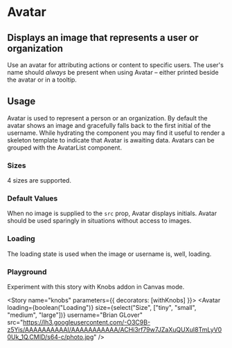 

<Meta title="Design System|Avatar" component={Avatar} />

# Avatar

## Displays an image that represents a user or organization

Use an avatar for attributing actions or content to specific users. The user's name should _always_ be present when using Avatar – either printed beside the avatar or in a tooltip.

<Preview withToolbar>
  <Story name="standard">
    <Avatar
      size="large"
      username="Tom Coleman"
      src="https://lh3.googleusercontent.com/-qfUjkYZbYG8/AAAAAAAAAAI/AAAAAAAAAAA/ACHi3rcVZgaDVcevS3RCGyOf4lcjKa8I3A.CMID/s64-c/photo.jpg"
    />
  </Story>
</Preview>

<Props of={Avatar} />

## Usage

Avatar is used to represent a person or an organization. By default the avatar shows an image and gracefully falls back to the first initial of the username. While hydrating the component you may find it useful to render a skeleton template to indicate that Avatar is awaiting data. Avatars can be grouped with the AvatarList component.

### Sizes

4 sizes are supported.

<Story name="sizes">
  <div>
    <Avatar
      size="large"
      username="Tom Coleman"
      src="https://lh3.googleusercontent.com/-qfUjkYZbYG8/AAAAAAAAAAI/AAAAAAAAAAA/ACHi3rcVZgaDVcevS3RCGyOf4lcjKa8I3A.CMID/s64-c/photo.jpg"
    />
    <Avatar
      size="medium"
      username="Tom Coleman"
      src="https://lh3.googleusercontent.com/-qfUjkYZbYG8/AAAAAAAAAAI/AAAAAAAAAAA/ACHi3rcVZgaDVcevS3RCGyOf4lcjKa8I3A.CMID/s64-c/photo.jpg"
    />
    <Avatar
      size="small"
      username="Tom Coleman"
      src="https://lh3.googleusercontent.com/-qfUjkYZbYG8/AAAAAAAAAAI/AAAAAAAAAAA/ACHi3rcVZgaDVcevS3RCGyOf4lcjKa8I3A.CMID/s64-c/photo.jpg"
    />
    <Avatar
      size="tiny"
      username="Tom Coleman"
      src="https://lh3.googleusercontent.com/-qfUjkYZbYG8/AAAAAAAAAAI/AAAAAAAAAAA/ACHi3rcVZgaDVcevS3RCGyOf4lcjKa8I3A.CMID/s64-c/photo.jpg"
    />
  </div>
</Story>

### Default Values

When no image is supplied to the `src` prop, Avatar displays initials. Avatar should be used sparingly in situations without access to images.

<Story name="initials">
  <div>
    <Avatar username="Tom Coleman" />
    <Avatar username="Dominic Nguyen" />
    <Avatar username="Kyle Suss" />
    <Avatar username="Michael Shilman" />
  </div>
</Story>

### Loading

The loading state is used when the image or username is, well, loading.

<Story name="loading">
  <div>
    <Avatar size="large" loading />
    <Avatar size="medium" loading />
    <Avatar size="small" loading />
    <Avatar size="tiny" loading />
  </div>
</Story>

### Playground

Experiment with this story with Knobs addon in Canvas mode.

<Story name="knobs" parameters={{ decorators: [withKnobs] }}>
  <Avatar
    loading={boolean("Loading")}
    size={select("Size", ["tiny", "small", "medium", "large"])}
    username="Brian GLover"
    src="https://lh3.googleusercontent.com/-O3C9B-z5Yis/AAAAAAAAAAI/AAAAAAAAAAA/ACHi3rf79w7JZaXuQUXuI8TmLyV00Uk_1Q.CMID/s64-c/photo.jpg"
  />
</Story>
